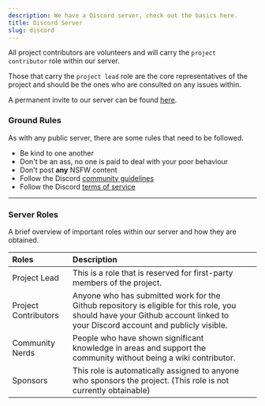 ```yaml
---
description: We have a Discord server, check out the basics here.
title: Discord Server
slug: discord
---
```


All project contributors are volunteers and will carry the `project contributor` role within our server. 

Those that carry the `project lead` role are the core representatives of the project and should be the ones who are consulted on any issues within. 

A permanent invite to our server can be found <a href="http://link.setup.md/discord">here</a>.

### Ground Rules

As with any public server, there are some rules that need to be followed.

<ul class="pl-5 list-disc">
    <li>Be kind to one another</li>
    <li>Don't be an ass, no one is paid to deal with your poor behaviour</li>
    <li>Don't post <strong>any</strong> NSFW content</li>
    <li>Follow the Discord <a href="https://dis.gd/guidelines">community guidelines</a></li>
    <li>Follow the Discord <a href="https://dis.gd/tos">terms of service</a></li>
</ul>

* * *

### Server Roles

A brief overview of important roles within our server and how they are obtained.

| Roles                | Description                                                                                                                                                                                   |   |
| :------------------- | :-------------------------------------------------------------------------------------------------------------------------------------------------------------------------------------------- | - |
| Project Lead         | This is a role that is reserved for first-party members of the project.                                                                                                                       |   |
| Project Contributors | Anyone who has submitted work for the Github repository is eligible for this role, you should have your Github account linked to your Discord account and publicly visible.                   |   |
| Community Nerds      | People who have shown significant knowledge in areas and support the community without being a wiki contributor.                                                                              |   |
| Sponsors             | This role is automatically assigned to anyone who sponsors the project.     (This role is not currently obtainable)                                                                           |   |
